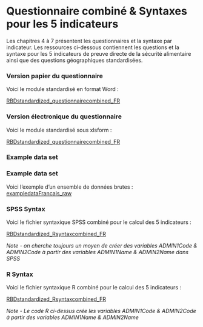 # Questionnaire combiné & Syntaxes pour les 5 indicateurs

Les chapitres 4 à 7 présentent les questionnaires et la syntaxe par indicateur.  Les ressources ci-dessous contiennent les questions et la syntaxe pour les 5 indicateurs de preuve directe de la sécurité alimentaire ainsi que des questions géographiques standardisées.

### Version papier du questionnaire

Voici le module standardisé en format Word :

[RBDstandardized_questionnairecombined_FR](https://github.com/WFP-VAM/RBD_FS_CH_guide_FR/blob/master/questionnaires/RBDstandardized_questionnairecombined_FR.docx?raw=true?raw=true) 

### Version électronique du questionnaire

Voici le module standardisé sous xlsform :

[RBDstandardized_questionnairecombined_FR](https://github.com/WFP-VAM/RBD_FS_CH_guide_FR/blob/master/questionnaires/RBDstandardized_questionnairecombined_FR.xlsx?raw=true) 

### Example data set

### Example data set

Voici l'exemple d'un ensemble de données brutes :  
[exampledataFrancais_raw](https://github.com/WFP-VAM/RBD_FS_CH_guide_FR/blob/master/example_datasets/exampledataFrancais_raw.sav?raw=true)  


### SPSS Syntax

Voici le fichier syntaxique SPSS combiné pour le calcul des 5 indicateurs : 

[RBDstandardized_Rsyntaxcombined_FR](https://github.com/WFP-VAM/RBD_FS_CH_guide_FR/blob/master/syntax/RBDstandardized_Rsyntaxcombined_FR.sps) 

*Note - on cherche toujours un moyen de créer des variables ADMIN1Code & ADMIN2Code à partir des variables ADMIN1Name & ADMIN2Name dans SPSS*


### R Syntax

Voici le fichier syntaxique R combiné pour le calcul des 5 indicateurs : 

[RBDstandardized_Rsyntaxcombined_FR](https://github.com/WFP-VAM/RBD_FS_CH_guide_FR/blob/master/syntax/RBDstandardized_Rsyntaxcombined_FR.R) 

*Note - Le code R ci-dessus crée les variables ADMIN1Code & ADMIN2Code à partir des variables ADMIN1Name & ADMIN2Name*
